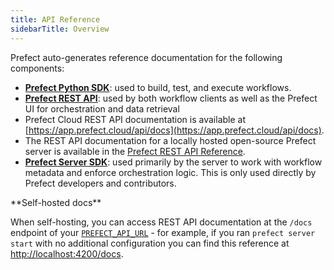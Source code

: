```yaml
---
title: API Reference
sidebarTitle: Overview
---
```


Prefect auto-generates reference documentation for the following components:

*   **[Prefect Python SDK](https://docs.prefect.io/api-ref/python/)**: used to build, test, and execute workflows.
*   **[Prefect REST API](https://docs.prefect.io/api-ref/rest-api/)**: used by both workflow clients as well as the Prefect UI for orchestration and data retrieval
*   Prefect Cloud REST API documentation is available at [https://app.prefect.cloud/api/docs](https://app.prefect.cloud/api/docs).
*   The REST API documentation for a locally hosted open-source Prefect server is available in the [Prefect REST API Reference](https://docs.prefect.io/api-ref/rest-api-reference/).
*   **[Prefect Server SDK](https://docs.prefect.io/api-ref/server/)**: used primarily by the server to work with workflow metadata and enforce orchestration logic. This is only used directly by Prefect developers and contributors.

<Note>
**Self-hosted docs**


When self-hosting, you can access REST API documentation at the `/docs` endpoint of your [`PREFECT_API_URL`](https://docs.prefect.io/concepts/settings/#prefect_api_url) - for example, if you ran `prefect server start` with no additional configuration you can find this reference at [http://localhost:4200/docs](http://localhost:4200/docs).
</Note>